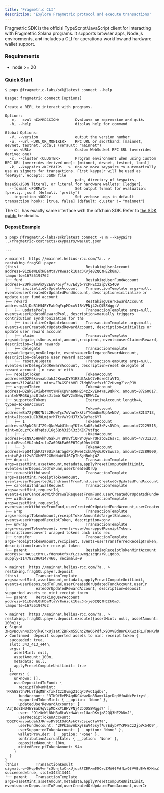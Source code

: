 ```yaml
---
title: 'Fragmetric CLI'
description: 'Explore Fragmetric protocol and execute transactions'
---
```


Fragmetric SDK is the official TypeScript/JavaScript client for interacting with Fragmetric Solana programs.
It supports browser apps, Node.js environments, and includes a CLI for operational workflow and hardware wallet support.

### Requirements
- node >= 20

### Quick Start
```shell
$ pnpx @fragmetric-labs/sdk@latest connect --help

Usage: fragmetric connect [options]

Create a REPL to interact with programs.

Options:
  -e, --eval <EXPRESSION>       Evaluate an expression and quit.
  -h, --help                    display help for command

Global Options:
  -V, --version                 output the version number
  -u, --url <URL_OR_MONIKER>    RPC URL or shorthand: [mainnet, devnet, testnet, local] (default: "mainnet")
  --ws <URL>                    Custom WebSocket RPC URL (overrides derived one)
  -c, --cluster <CLUSTER>       Program environment when using custom RPC URL (overrides derived one): [mainnet, devnet, testnet, local]
  -k, --keypairs <KEYPAIRS...>  One or more keypairs to automatically use as signers for transactions. First keypair will be used as feePayer. Accepts: JSON file
                                path, directory of keypairs, base58/JSON literal, or literal for hardware wallets: [ledger].
  --format <FORMAT>             Set output format for evaluation: [pretty, json] (default: "pretty")
  --inspection <BOOL>           Set verbose logs in default transaction hooks: [true, false] (default: cluster != "mainnet")
```

The CLI has exactly same interface with the offchain SDK. Refer to [the SDK guide](/dev/tools/sdk/offchain/quickstart) for details.

#### Deposit Example
```shell
$ pnpx @fragmetric-labs/sdk@latest connect -u m --keypairs ../fragmetric-contracts/keypairs/wallet.json

...

> mainnet  https://mainnet.helius-rpc.com/?a.. > restaking.fragSOL.payer
(this)                               RestakingUserAccount address=91zBeWL8kHBaMtaVrHwWsck1UacDKvje82QQ3HE2k8mJ, lamports=16755194762
├── fund                             RestakingUserFundAccount address=2UPk3mvAbXy2EuV45syf7u7EdybPYcPFECz2jpVk54Q9
│   └── initializeOrUpdateAccount    TransactionTemplate args=null, events=userCreatedOrUpdatedFundAccount, description=initialize or update user fund account
├── reward                           RestakingUserRewardAccount address=A3jDdB1HU4EYEab9qVcpMDxxV1BHVPNj42cQD58WqgsV
│   ├── updatePools                  TransactionTemplate args=null, events=userUpdatedRewardPool, description=manually triggers contribution synchronization for the
│   ├── initializeOrUpdateAccount    TransactionTemplate args=null, events=userCreatedOrUpdatedRewardAccount, description=initialize or update user reward account
│   ├── claim                        TransactionTemplate args=delegate,isBonus,mint,amount,recipient, events=userClaimedReward, description=claim rewards
│   ├── delegate                     TransactionTemplate args=delegate,newDelegate, events=userDelegatedRewardAccount, description=delegate user reward account
│   └── resetDelegate                TransactionTemplate args=null, events=userDelegatedRewardAccount, description=reset delegate of reward account (in case of eith
├── receiptToken                     TokenAccount address=BQ2F6kmvoabdahJJKnwsDY91E8d6AskC7vEszeCfaVTG, amount=312404102, mint=FRAGSEthVFL7fdqM8hxfxkfCZzUvmg21cqPJV
├── wrappedToken                     TokenAccount address=DZakSEViAb4WXtYMFqKpVna9NH264zZxvEK4vaL9QkPx, amount=87260017, mint=WFRGSWjaz8tbAxsJitmbfRuFV2mSNwy7BMWcCw
├── supportedTokens                  IterativeAccount length=4, types=TokenAccount
│   ├── 0                            TokenAccount address=Ba72jMBQ7NtL2RowTgc7wVnuYkk7zYYCmWhm2UpAvNDV, amount=8213713, mint=J1toso1uCk3RLmjorhTtrVwY9HJ7X8V9yYac6Y7
│   ├── 1                            TokenAccount address=85pNC6fJYZ9eQkcWwQU1hnqYK7esSaUSzhd3eFvsDVDh, amount=72229515, mint=mSoLzYCxHdYgdzU16g5QSh3i5K3z3KZK7ytfqc
│   ├── 2                            TokenAccount address=6sN9A5HW6khUGaku4TBPmVfiQP8hQywFrQFztoEz6s7C, amount=47731233, mint=BNso1VUJnh4zcfpZa6986Ea66P6TCp59hvtNJ8
│   └── 3                            TokenAccount address=5pU4fqhPJ179UiFaE7agdPojPwe2CxkLWys6AQYSwu25, amount=22289000, mint=Bybit2vBJGhPF52GBdNaQfUJ6ZpThSgHBobjWZ
├── deposit                          TransactionTemplate args=assetMint,assetAmount,metadata,applyPresetComputeUnitLimit, events=userDepositedToFund,userCreatedOrUp
├── requestWithdrawal                TransactionTemplate args=assetMint,receiptTokenAmount, events=userRequestedWithdrawalFromFund,userCreatedOrUpdatedFundAccount,u
├── cancelWithdrawalRequest          TransactionTemplate args=assetMint,requestId, events=userCanceledWithdrawalRequestFromFund,userCreatedOrUpdatedFundAccount,user
├── withdraw                         TransactionTemplate args=assetMint,requestId, events=userWithdrewFromFund,userCreatedOrUpdatedFundAccount,userCreatedOrUpdatedR
├── wrap                             TransactionTemplate args=receiptTokenAmount,receiptTokenAmountAsTargetBalance, events=userWrappedReceiptToken, description=conv
├── unwrap                           TransactionTemplate args=wrappedTokenAmount, events=userUnwrappedReceiptToken, description=convert wrapped tokens back into rec
├── transfer                         TransactionTemplate args=receiptTokenAmount,recipient, events=userTransferredReceiptToken, description=transfer receipt token
└── parent                           RestakingReceiptTokenMintAccount address=FRAGSEthVFL7fdqM8hxfxkfCZzUvmg21cqPJVvC1qdbo, supply=1147822960147460, decimals=9

> mainnet  https://mainnet.helius-rpc.com/?a.. > restaking.fragSOL.payer.deposit
(this)        TransactionTemplate args=assetMint,assetAmount,metadata,applyPresetComputeUnitLimit, events=userDepositedToFund,userCreatedOrUpdatedFundAccount,userCr
│             eatedOrUpdatedRewardAccount, description=deposit supported assets to mint receipt token
└── parent    RestakingUserAccount address=91zBeWL8kHBaMtaVrHwWsck1UacDKvje82QQ3HE2k8mJ, lamports=16755194762

> mainnet  https://mainnet.helius-rpc.com/?a.. > restaking.fragSOL.payer.deposit.execute({assetMint: null, assetAmount: 100n});
◐ Signed     3HqvBoUvn4s3bnjkaCrxUjsat7ZBFxm55CncZMW66PdfLx93VVBd8Wr6XKwz1RLuT9HKVhUacucBH7dTbAe1EpEM
✔ Confirmed  deposit supported assets to mint receipt token {
  succeeded: true,
  slot: 343_413_444n,
  args: {
    assetMint: null,
    assetAmount: 100n,
    metadata: null,
    applyPresetComputeUnitLimit: true
  },
  events: {
    unknown: [],
    userDepositedToFund: {
      receiptTokenMint: 'FRAGSEthVFL7fdqM8hxfxkfCZzUvmg21cqPJVvC1qdbo',
      fundAccount: '3TK9fNePM4qdKC4dwvDe8Bamv14prDqdVfuANxPeiryb',
      supportedTokenMint: { __option: 'None' },
      updatedUserRewardAccounts: [ 'A3jDdB1HU4EYEab9qVcpMDxxV1BHVPNj42cQD58WqgsV' ],
      user: '91zBeWL8kHBaMtaVrHwWsck1UacDKvje82QQ3HE2k8mJ',
      userReceiptTokenAccount: 'BQ2F6kmvoabdahJJKnwsDY91E8d6AskC7vEszeCfaVTG',
      userFundAccount: '2UPk3mvAbXy2EuV45syf7u7EdybPYcPFECz2jpVk54Q9',
      userSupportedTokenAccount: { __option: 'None' },
      walletProvider: { __option: 'None' },
      contributionAccrualRate: { __option: 'None' },
      depositedAmount: 100n,
      mintedReceiptTokenAmount: 94n
    }
  }
}
(this)        TransactionResult signature=3HqvBoUvn4s3bnjkaCrxUjsat7ZBFxm55CncZMW66PdfLx93VVBd8Wr6XKwz1RLuT9HKVhUacucBH7dTbAe1EpEM, succeeded=true, slot=343413444
└── parent    TransactionTemplate args=assetMint,assetAmount,metadata,applyPresetComputeUnitLimit, events=userDepositedToFund,userCreatedOrUpdatedFundAccount,userCr
```
